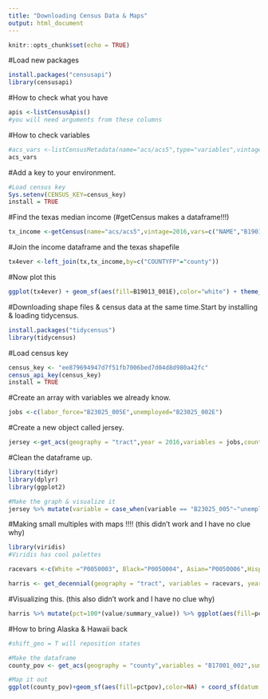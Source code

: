 ```yaml
---
title: "Downloading Census Data & Maps"
output: html_document
---
```


```r
knitr::opts_chunk$set(echo = TRUE)
```

#Load new packages
```r
install.packages("censusapi")
library(censusapi)
```

#How to check what you have
```r
apis <-listCensusApis()
#you will need arguments from these columns
```

#How to check variables
```r
#acs_vars <-listCensusMetadata(name="acs/acs5",type="variables",vintage ="2016")
acs_vars
```


#Add a key to your environment. 
```r
#Load census key
Sys.setenv(CENSUS_KEY=census_key)
install = TRUE
```

#Find the texas median income
(#getCensus makes a dataframe!!!)
```r
tx_income <-getCensus(name="acs/acs5",vintage=2016,vars=c("NAME","B19013_001E","B19013_001M"),region="county:*",regionin="state:48")
```



#Join the income dataframe and the texas shapefile
```r
tx4ever <-left_join(tx,tx_income,by=c("COUNTYFP"="county"))
```

#Now plot this
```r
ggplot(tx4ever) + geom_sf(aes(fill=B19013_001E),color="white") + theme_void()+ theme(panel.grid.major=element_line(colour="transparent"))+scale_fill_distiller(palette ="Oranges",direction=1,name="Median income")+labs(title="2016 Median Income in Texas counties",caption="Source:U.S.Census/ACS5 2016")
```

#Downloading shape files & census data at the same time.Start by installing & loading tidycensus. 
```r
install.packages("tidycensus")
library(tidycensus)
```

#Load census key
```r
census_key <- "ee879694947d7f51fb7006bed7d04d8d980a42fc"
census_api_key(census_key)
install = TRUE
```

#Create an array with variables we already know.
```r
jobs <-c(labor_force="B23025_005E",unemployed="B23025_002E")
```

#Create a new object called jersey.
```r
jersey <-get_acs(geography = "tract",year = 2016,variables = jobs,county = "Hudson",state = "NJ",geometry = T)
```

#Clean the dataframe up.
```r
library(tidyr)
library(dplyr)
library(ggplot2)

#Make the graph & visualize it 
jersey %>% mutate(variable = case_when(variable == "B23025_005"~"unemployed",variable == "B23025_002"~"workforce")) %>% select(-moe)%>% spread(variable,estimate) %>% mutate(percent_unemployed =round(unemployed/workforce*100,2)) %>% ggplot(aes(fill =percent_unemployed)) + geom_sf(color = "white") +theme_void()+ theme(panel.grid.major=element_line(colour="transparent"))+scale_fill_distiller(palette ="Reds",direction=1,name="Estimate")+labs(title="Percent unemployed in Jersey City",caption="Source:U.S.Census/ACS5 2016")

```

#Making small multiples with maps !!!! (this didn't work and I have no clue why)
```r
library(viridis)
#Viridis has cool palettes 

racevars <-c(White ="P0050003", Black="P0050004", Asian="P0050006",Hispanic = "P0040003")

harris <- get_decennial(geography = "tract", variables = racevars, year = 2010,state = "TX", county = "Harris County", geometry = T, summary_var = "P0010001")


```


#Visualizing this. (this also didn't work and I have no clue why)
```r
harris %>% mutate(pct=100*(value/summary_value)) %>% ggplot(aes(fill=pct,color=pct)) + facet_wrap(~variable)+geom_sf(crs = 26915) +scale_fill_viridis(direction =-1)+ scale_color_viridis(direction= -1)+theme_void()+ theme(panel.grid.major=element_line(colour="transparent")) +labs(title="Racial geography of Harris County, Texas",caption="Source:U.S.Census 2010) 
```

#How to bring Alaska & Hawaii back
```r
#shift_geo = T will reposition states 

#Make the dataframe
county_pov <- get_acs(geography = "county",variables = "B17001_002",summary_var = "B17001_001",geometry = TRUE,shift_geo = TRUE) %>% mutate(pctpov = 100*(estimate/summary_est))

#Map it out
ggplot(county_pov)+geom_sf(aes(fill=pctpov),color=NA) + coord_sf(datum = NA) + labs(title = "Percent of population in poverty by county",subtitle = "Alaska and Hawaii are shifted and not to scale",caption = "Source:ACS 5-year,2016",fill = "% in poverty") + scale_fill_viridis(direction = -1)
```





